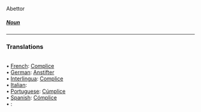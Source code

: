 Abettor <BR><H5>[[Noun]]</H5> <HR> <P> <H3>Translations</H3><BR>• [[French]]: [[Complice]]<BR>• [[German]]: [[Anstifter]]<BR>• [[Interlingua]]: [[Complice]]<BR>• [[Italian]]: [[]]<BR>• [[Portuguese]]: [[Cúmplice]]<BR>• [[Spanish]]: [[Cómplice]]<BR>• [[]]: [[]]